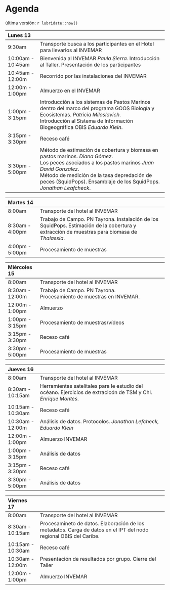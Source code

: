 # Agenda

última versión: `r lubridate::now()`


| Lunes 13               |                                                                 |
|:------------------ |:-------------------------------------------------------------------------- |
9:30am              | Transporte busca a los participantes en el Hotel para llevarlos al INVEMAR
10:00am - 10:45am   | Bienvenida al INVEMAR *Paula Sierra*. Introducción al Taller. Presentación de los participantes
10:45am - 12:00m    | Recorrido por las instalaciones del INVEMAR
12:00m - 1:00pm     | Almuerzo en el INVEMAR
1:00pm - 3:15pm     | Introducción a los sistemas de Pastos Marinos dentro del marco del programa GOOS Biología y Ecosistemas. *Patricia Miloslavich*. <br> Introducción al Sistema de Información Biogeográfica OBIS *Eduardo Klein*.
3:15pm - 3:30pm     | Receso café
3:30pm - 5:00pm     | Método de estimación de cobertura y biomasa en pastos marinos. *Diana Gómez*.  <br> Los peces asociados a los pastos marinos *Juan David Gonzalez*.  <br>Método de medición de la tasa depredación de peces (SquidPops). Ensamblaje de los SquidPops. *Jonathan Leafcheck*.



| Martes 14           |                                                               |
|:------------------ |:-------------------------------------------------------------------------- |
8:00am              | Transporte del hotel al INVEMAR
8:30am - 4:00pm     | Trabajo de Campo. PN Tayrona. Instalación de los SquidPops. Estimación de la cobertura y extracción de muestras para biomasa de *Thalassia*.
4:00pm - 5:00pm     | Procesamiento de muestras |


| Miércoles 15           |                                                               |
|:------------------ |:-------------------------------------------------------------------------- |
8:00am              | Transporte del hotel al INVEMAR
8:30am - 12:00m     | Trabajo de Campo. PN Tayrona. <br> Procesamiento de muestras en INVEMAR.
12:00m - 1:00pm     | Almuerzo
1:00pm - 3:15pm     | Procesamiento de muestras/vídeos
3:15pm - 3:30pm     | Receso café
3:30pm - 5:00pm     | Procesamiento de muestras



| Jueves 16              |                                                              |
|:------------------ |:-------------------------------------------------------------------------- |
8:00am              | Transporte del hotel al INVEMAR
8:30am - 10:15am    | Herramientas satelitales para le estudio del océano. Ejercicios de extracicón de TSM y Chl. *Enrique Montes*.
10:15am - 10:30am   | Receso café
10:30am - 12:00m    | Análisis de datos. Protocolos. *Jonathan Lefcheck, Eduardo Klein* 
12:00m - 1:00pm     | Almuerzo INVEMAR
1:00pm - 3:15pm     | Análisis de datos
3:15pm - 3:30pm     | Receso café
3:30pm - 5:00pm     | Análisis de datos


| Viernes 17             |                                                              |
|:------------------ |:-------------------------------------------------------------------------- |
8:00am              | Transporte del hotel al INVEMAR
8:30am - 10:15am    | Procesamineto de datos. Elaboración de los metadatos. Carga de datos en el IPT del nodo regional OBIS del Caribe.
10:15am - 10:30am   | Receso café
10:30am - 12:00m    | Presentación de resultados por grupo. Cierre del Taller
12:00m - 1:00pm     | Almuerzo INVEMAR

